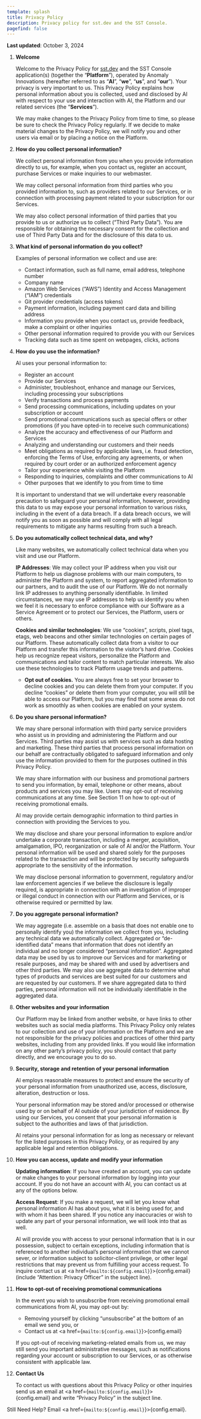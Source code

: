 ```yaml
---
template: splash
title: Privacy Policy
description: Privacy policy for sst.dev and the SST Console.
pagefind: false
---
```



**Last updated**: October 3, 2024

1. **Welcome**

   Welcome to the Privacy Policy for [sst.dev](/) and the SST Console application(s) (together the “**Platform**”), operated by Anomaly Innovations (hereafter referred to as “**AI**”, “**we**”, “**us**”, and “**our**”). Your privacy is very important to us. This Privacy Policy explains how personal information about you is collected, used and disclosed by AI with respect to your use and interaction with AI, the Platform and our related services (the “**Services**”).

   We may make changes to the Privacy Policy from time to time, so please be sure to check the Privacy Policy regularly. If we decide to make material changes to the Privacy Policy, we will notify you and other users via email or by placing a notice on the Platform.

2. **How do you collect personal information?**

   We collect personal information from you when you provide information directly to us, for example, when you contact us, register an account, purchase Services or make inquiries to our webmaster.

   We may collect personal information from third parties who you provided information to, such as providers related to our Services, or in connection with processing payment related to your subscription for our Services.

   We may also collect personal information of third parties that you provide to us or authorize us to collect (“Third Party Data”). You are responsible for obtaining the necessary consent for the collection and use of Third Party Data and for the disclosure of this data to us.

3. **What kind of personal information do you collect?**

   Examples of personal information we collect and use are:
   - Contact information, such as full name, email address, telephone number
   - Company name
   - Amazon Web Services (“AWS”) Identity and Access Management (“IAM”) credentials
   - Git provider credentials (access tokens)
   - Payment information, including payment card data and billing address
   - Information you provide when you contact us, provide feedback, make a complaint or other inquiries
   - Other personal information required to provide you with our Services
   - Tracking data such as time spent on webpages, clicks, actions

4. **How do you use the information?**

   AI uses your personal information to:
   - Register an account 
   - Provide our Services
   - Administer, troubleshoot, enhance and manage our Services, including processing your subscriptions
   - Verify transactions and process payments
   - Send processing communications, including updates on your subscription or account
   - Send promotional communications such as special offers or other promotions (if you have opted-in to receive such communications)
   - Analyze the accuracy and effectiveness of our Platform and Services
   - Analyzing and understanding our customers and their needs
   - Meet obligations as required by applicable laws, i.e. fraud detection, enforcing the Terms of Use, enforcing any agreements, or when required by court order or an authorized enforcement agency
   - Tailor your experience while visiting the Platform
   - Responding to inquiries, complaints and other communications to AI
   - Other purposes that we identify to you from time to time

   It is important to understand that we will undertake every reasonable precaution to safeguard your personal information, however, providing this data to us may expose your personal information to various risks, including in the event of a data breach. If a data breach occurs, we will notify you as soon as possible and will comply with all legal requirements to mitigate any harms resulting from such a breach.

5. **Do you automatically collect technical data, and why?**

   Like many websites, we automatically collect technical data when you visit and use our Platform.

   **IP Addresses**: We may collect your IP address when you visit our Platform to help us diagnose problems with our main computers, to administer the Platform and system, to report aggregated information to our partners, and to audit the use of our Platform. We do not normally link IP addresses to anything personally identifiable. In limited circumstances, we may use IP addresses to help us identify you when we feel it is necessary to enforce compliance with our Software as a Service Agreement or to protect our Services, the Platform, users or others.

   **Cookies and similar technologies**: We use “cookies”, scripts, pixel tags, etags, web beacons and other similar technologies on certain pages of our Platform. These automatically collect data from a visitor to our Platform and transfer this information to the visitor’s hard drive. Cookies help us recognize repeat visitors, personalize the Platform and communications and tailor content to match particular interests. We also use these technologies to track Platform usage trends and patterns.

   - **Opt out of cookies.** You are always free to set your browser to decline cookies and you can delete them from your computer. If you decline “cookies” or delete them from your computer, you will still be able to access our Platform, but you may find that some areas do not work as smoothly as when cookies are enabled on your system.

6. **Do you share personal information?**

   We may share personal information with third party service providers who assist us in providing and administering the Platform and our Services. Third parties may assist us with services such as data hosting and marketing. These third parties that process personal information on our behalf are contractually obligated to safeguard information and only use the information provided to them for the purposes outlined in this Privacy Policy.

   We may share information with our business and promotional partners to send you information, by email, telephone or other means, about products and services you may like. Users may opt-out of receiving communications at any time. See Section 11 on how to opt-out of receiving promotional emails.

   AI may provide certain demographic information to third parties in connection with providing the Services to you.

   We may disclose and share your personal information to explore and/or undertake a corporate transaction, including a merger, acquisition, amalgamation, IPO, reorganization or sale of AI and/or the Platform. Your personal information will be used and shared solely for the purposes related to the transaction and will be protected by security safeguards appropriate to the sensitivity of the information.

   We may disclose personal information to government, regulatory and/or law enforcement agencies if we believe the disclosure is legally required, is appropriate in connection with an investigation of improper or illegal conduct in connection with our Platform and Services, or is otherwise required or permitted by law.

7. **Do you aggregate personal information?**

   We may aggregate (i.e. assemble on a basis that does not enable one to personally identify you) the information we collect from you, including any technical data we automatically collect. Aggregated or “de-identified data” means that information that does not identify an individual and no longer considered “personal information”. Aggregated data may be used by us to improve our Services and for marketing or resale purposes, and may be shared with and used by advertisers and other third parties. We may also use aggregate data to determine what types of products and services are best suited for our customers and are requested by our customers. If we share aggregated data to third parties, personal information will not be individually identifiable in the aggregated data.

8. **Other websites and your information**

   Our Platform may be linked from another website, or have links to other websites such as social media platforms. This Privacy Policy only relates to our collection and use of your information on the Platform and we are not responsible for the privacy policies and practices of other third party websites, including from any provided links. If you would like information on any other party’s privacy policy, you should contact that party directly, and we encourage you to do so.

9. **Security, storage and retention of your personal information**

   AI employs reasonable measures to protect and ensure the security of your personal information from unauthorized use, access, disclosure, alteration, destruction or loss.

   Your personal information may be stored and/or processed or otherwise used by or on behalf of AI outside of your jurisdiction of residence. By using our Services, you consent that your personal information is subject to the authorities and laws of that jurisdiction.

   AI retains your personal information for as long as necessary or relevant for the listed purposes in this Privacy Policy, or as required by any applicable legal and retention obligations.

10. **How you can access, update and modify your information**

    **Updating information**: If you have created an account, you can update or make changes to your personal information by logging into your account. If you do not have an account with AI, you can contact us at any of the options below.

    **Access Request**: If you make a request, we will let you know what personal information AI has about you, what it is being used for, and with whom it has been shared. If you notice any inaccuracies or wish to update any part of your personal information, we will look into that as well.

     AI will provide you with access to your personal information that is in our possession, subject to certain exceptions, including information that is referenced to another individual’s personal information that we cannot sever, or information subject to solicitor-client privilege, or other legal restrictions that may prevent us from fulfilling your access request. To inquire contact us at <a href={`mailto:${config.email}`}>{config.email}</a> (include “Attention: Privacy Officer” in the subject line).

11. **How to opt-out of receiving promotional communications**

    In the event you wish to unsubscribe from receiving promotional email communications from AI, you may opt-out by:

    - Removing yourself by clicking “unsubscribe” at the bottom of an email we send you, or
    - Contact us at <a href={`mailto:${config.email}`}>{config.email}</a>

    If you opt-out of receiving marketing-related emails from us, we may still send you important administrative messages, such as notifications regarding your account or subscription to our Services, or as otherwise consistent with applicable law.

12. **Contact Us**

    To contact us with questions about this Privacy Policy or other inquiries send us an email at <a href={`mailto:${config.email}`}>{config.email}</a> and write “Privacy Policy” in the subject line.

Still Need Help? Email <a href={`mailto:${config.email}`}>{config.email}</a>.

